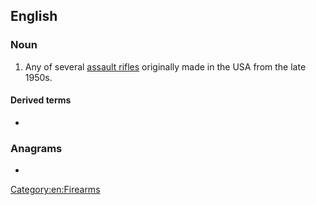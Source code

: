 ==English==
{{wikipedia}}

===Noun===
{{en-noun}}

# Any of several [[assault rifle]]s originally made in the USA from the late 1950s.

====Derived terms====
* {{l|en|Armalite and the ballot box}}

===Anagrams===
* {{l|en|material}}

[[Category:en:Firearms]]